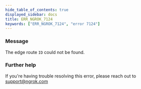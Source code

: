 ```yaml
---
hide_table_of_contents: true
displayed_sidebar: docs
title: ERR_NGROK_7124
keywords: ["ERR_NGROK_7124", "error 7124"]
---
```


### Message

The edge route `ID` could not be found.

### Further help

If you're having trouble resolving this error, please reach out to [support@ngrok.com](mailto:support@ngrok.com?subject=Help%20with%20ERR_NGROK_7124)
